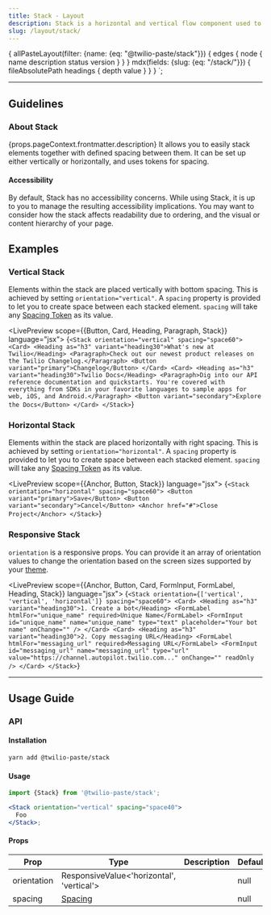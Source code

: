 ```yaml
---
title: Stack - Layout
description: Stack is a horizontal and vertical flow component used to create space between components.
slug: /layout/stack/
---
```



  {
    allPasteLayout(filter: {name: {eq: "@twilio-paste/stack"}}) {
      edges {
        node {
          name
          description
          status
          version
        }
      }
    }
    mdx(fields: {slug: {eq: "/stack/"}}) {
      fileAbsolutePath
      headings {
        depth
        value
      }
    }
  }
`;

<ComponentHeader
  name="Stack"
  categoryRoute={SidebarCategoryRoutes.LAYOUT}
  githubUrl="https://github.com/twilio-labs/paste/tree/master/packages/paste-core/layout/stack"
  storybookUrl="https://twilio-labs.github.io/paste/?path=/story/layout-stack--stack"
  data={props.data.allPasteLayout.edges}
/>

---

<contentwrapper>

<TableOfContents headings={props.data.mdx.headings} />

<content>

## Guidelines

### About Stack

<Paragraph>
  {props.pageContext.frontmatter.description} It allows you to easily stack elements together with defined spacing
  between them. It can be set up either vertically or horizontally, and uses tokens for spacing.
</Paragraph>

#### Accessibility

By default, Stack has no accessibility concerns. While using Stack, it is up to you to manage the resulting
accessibility implications. You may want to consider how the stack affects readability due to ordering, and
the visual or content hierarchy of your page.

## Examples

### Vertical Stack

Elements within the stack are placed vertically with bottom spacing. This is achieved by setting
`orientation="vertical"`. A `spacing` property is provided to let you to create space between each stacked element.
`spacing` will take any [Spacing Token](/tokens#spacings) as its value.

<LivePreview scope={{Button, Card, Heading, Paragraph, Stack}} language="jsx">
  {`<Stack orientation="vertical" spacing="space60">
  <Card>
    <Heading as="h3" variant="heading30">What's new at Twilio</Heading>
    <Paragraph>Check out our newest product releases on the Twilio Changelog.</Paragraph>
    <Button variant="primary">Changelog</Button>
  </Card>
  <Card>
    <Heading as="h3" variant="heading30">Twilio Docs</Heading>
    <Paragraph>Dig into our API reference documentation and quickstarts. You're covered with everything from SDKs in your favorite languages to sample apps for web, iOS, and Android.</Paragraph>
    <Button variant="secondary">Explore the Docs</Button>
  </Card>
</Stack>`}
</LivePreview>

### Horizontal Stack

Elements within the stack are placed horizontally with right spacing. This is achieved by setting
`orientation="horizontal"`. A `spacing` property is provided to let you to create space between each stacked element.
`spacing` will take any [Spacing Token](/tokens#spacings) as its value.

<LivePreview scope={{Anchor, Button, Stack}} language="jsx">
  {`<Stack orientation="horizontal" spacing="space60">
  <Button variant="primary">Save</Button>
  <Button variant="secondary">Cancel</Button>
  <Anchor href="#">Close Project</Anchor>
</Stack>`}
</LivePreview>

### Responsive Stack

`orientation` is a responsive props. You can provide it an array of orientation
values to change the orientation based on the screen sizes supported by your [theme](/tokens/theme-package#theme-provider).

<LivePreview scope={{Anchor, Button, Card, FormInput, FormLabel, Heading, Stack}} language="jsx">
  {`<Stack orientation={['vertical', 'vertical', 'horizontal']} spacing="space60">
  <Card>
    <Heading as="h3" variant="heading30">1. Create a bot</Heading>
    <FormLabel htmlFor="unique_name" required>Unique Name</FormLabel>
    <FormInput id="unique_name" name="unique_name" type="text" placeholder="Your bot name" onChange="" />
  </Card>
  <Card>
    <Heading as="h3" variant="heading30">2. Copy messaging URL</Heading>
    <FormLabel htmlFor="messaging_url" required>Messaging URL</FormLabel>
    <FormInput id="messaging_url" name="messaging_url" type="url" value="https://channel.autopilot.twilio.com..." onChange="" readOnly />
  </Card>
</Stack>`}
</LivePreview>

---

## Usage Guide

### API

#### Installation

```bash
yarn add @twilio-paste/stack
```

#### Usage

```jsx
import {Stack} from '@twilio-paste/stack';

<Stack orientation="vertical" spacing="space40">
  Foo
</Stack>;
```

#### Props

| Prop        | Type                                      | Description | Default |
| ----------- | ----------------------------------------- | ----------- | ------- |
| orientation | ResponsiveValue<'horizontal', 'vertical'> |             | null    |
| spacing     | [Spacing](/tokens/#spacings)              |             | null    |

<Box marginTop="space90">
  <Changelog />
</Box>

</content>

</contentwrapper>
